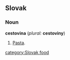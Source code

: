 ==Slovak==
===Noun===
'''cestovina''' (''plural:'' '''cestoviny''')
# [[Pasta]].

[[category:Slovak food]]
